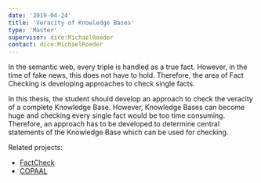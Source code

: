```yaml
---
date: '2019-04-24'
title: 'Veracity of Knowledge Bases'
type: 'Master'
supervisor: dice:MichaelRoeder
contact: dice:MichaelRoeder
---
```


In the semantic web, every triple is handled as a true fact. However, in the time of fake news, this does not have to hold. Therefore, the area of Fact Checking is developing approaches to check single facts. 

In this thesis, the student should develop an approach to check the veracity of a complete Knowledge Base. However, Knowledge Bases can become huge and checking every single fact would be too time consuming. Therefore, an approach has to be developed to determine central statements of the Knowledge Base which can be used for checking.

Related projects:

* [FactCheck](https://github.com/dice-group/FactCheck)
* [COPAAL](https://github.com/dice-group/COPAAL)
